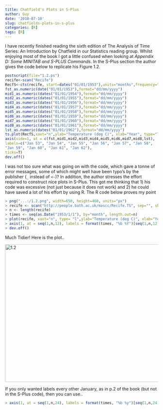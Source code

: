 ```yaml
---
title: Chatfield's Plots in S-Plus
author: Guy
date: '2010-07-10'
slug: chatfields-plots-in-s-plus
categories: [R]
tags: [R]
---
```


I have recently finished reading the sixth edition of The Analysis of Time Series: An Introduction by Chatfield in our Statistics reading group. Whilst enjoying most of the book I got a little confused when looking at <em>Appendix D: Some MINITAB and S-PLUS Commands</em>. In the S-Plus section the author gives the code below to replicate his Figure 1.2.

```r
postscript(file="1.2.ps")
recife<-scan("Recife")
RecfS<-cts(recife, start=dates("01/01/1953"),units="months",frequency="12")
fst_as.numeric(date("01/01/1953"),format="dd/mm/yyyy")
mid1_as.numeric(dates("01/01/1954"),format="dd/mm/yyyy")
mid2_as.numeric(dates("01/01/1955"),format="dd/mm/yyyy")
mid3_as.numeric(dates("01/01/1956"),format="dd/mm/yyyy")
mid4_as.numeric(dates("01/01/1957"),format="dd/mm/yyyy")
mid5_as.numeric(dates("01/01/1958"),format="dd/mm/yyyy")
mid6_as.numeric(dates("01/01/1959"),format="dd/mm/yyyy")
mid7_as.numeric(dates("01/01/1960"),format="dd/mm/yyyy")
mid8_as.numeric(dates("01/01/1961"),format="dd/mm/yyyy")
lst_as.numeric(dates("01/01/1962"),format="dd/mm/yyyy")
ts.plot(RecfS,xaxt="n",ylab="Temperature (deg C)", xlab="Year", type="l")
axis(side=1, at = c(fst,mid1,mid2,mid3,mid4,mid5,mid6,mid7,mid8,lst),
labels=c("Jan 53", "Jan 54", "Jan 55", "Jan 56", "Jan 57", "Jan 58",
"Jan 59", "Jan 60", "Jan 61", "Jan 62"),
ticks=T)
dev.off()
```

I was not too sure what was going on with the code, which gave a tonne of error messages, some of which might well have been typo's by the publisher (<code>_</code> instead of <code><-</code>)? In addition, the author stresses the effort required to construct nice plots in S-Plus. This got me thinking that 1) his code was excessive (not just because it does not work) and 2) he could have saved a lot of his effort by using R. The R code below proves my point
```r
> png("...:/1.2.png", width=650, height=460, units="px")
> recife <- scan("http://people.bath.ac.uk/mascc/Recife.TS", sep="", skip=3)
> n <- length(recife)
> times <- seq(as.Date("1953/1/1"), by="month", length.out=n)
> plot(recife, xaxt="n", type= "l",ylab="Temperature (deg C)", xlab="Year")
> axis(1, at = seq(1,n,12), labels = format(times, "%b %Y")[seq(1,n,12)])
> dev.off()
```
Much Tidier! Here is the plot..

<a href="http://gjabel.files.wordpress.com/2014/03/1-2.png"><img src="http://gjabel.files.wordpress.com/2014/03/1-2.png" alt="1.2" width="640" height="453" class="aligncenter size-full wp-image-1174" /></a>

If you only wanted labels every other January, as in p.2 of the book (but not in the S-Plus code), then you can use..</p>
```r
> axis(1, at = seq(1,n,24), labels = format(times, "%b %y")[seq(1,n,24)])
```